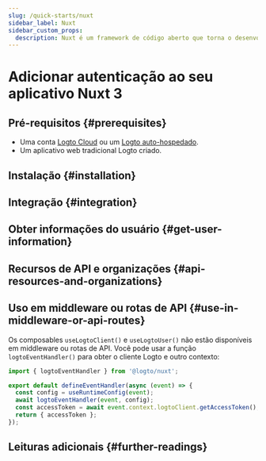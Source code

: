 ```yaml
---
slug: /quick-starts/nuxt
sidebar_label: Nuxt
sidebar_custom_props:
  description: Nuxt é um framework de código aberto que torna o desenvolvimento web intuitivo e poderoso.
---
```




# Adicionar autenticação ao seu aplicativo Nuxt 3

<GuideTip />

## Pré-requisitos \{#prerequisites}

- Uma conta [Logto Cloud](https://cloud.logto.io) ou um [Logto auto-hospedado](/introduction/set-up-logto-oss).
- Um aplicativo web tradicional Logto criado.

## Instalação \{#installation}

<Installation />

## Integração \{#integration}

<Integration />

## Obter informações do usuário \{#get-user-information}

<GetUserInformation />

## Recursos de API e organizações \{#api-resources-and-organizations}

<ApiResources />

## Uso em middleware ou rotas de API \{#use-in-middleware-or-api-routes}

Os composables `useLogtoClient()` e `useLogtoUser()` não estão disponíveis em middleware ou rotas de API. Você pode usar a função `logtoEventHandler()` para obter o cliente Logto e outro contexto:

```ts title="api/auth/get-access-token.ts"
import { logtoEventHandler } from '@logto/nuxt';

export default defineEventHandler(async (event) => {
  const config = useRuntimeConfig(event);
  await logtoEventHandler(event, config);
  const accessToken = await event.context.logtoClient.getAccessToken();
  return { accessToken };
});
```

## Leituras adicionais \{#further-readings}

<FurtherReadings />
